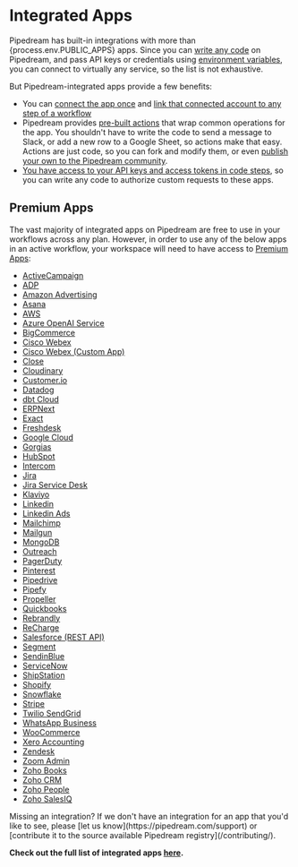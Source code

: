 
# Integrated Apps

Pipedream has built-in integrations with more than {process.env.PUBLIC_APPS} apps. Since you can [write any code](/workflows/building-workflows/code/nodejs/) on Pipedream, and pass API keys or credentials using [environment variables](/workflows/environment-variables/), you can connect to virtually any service, so the list is not exhaustive.

But Pipedream-integrated apps provide a few benefits:

- You can [connect the app once](/integrations/connected-accounts/) and [link that connected account to any step of a workflow](/integrations/connected-accounts/#connecting-accounts)
- Pipedream provides [pre-built actions](/contributing/components/#actions) that wrap common operations for the app. You shouldn't have to write the code to send a message to Slack, or add a new row to a Google Sheet, so actions make that easy. Actions are just code, so you can fork and modify them, or even [publish your own to the Pipedream community](/contributing/).
- [You have access to your API keys and access tokens in code steps](/workflows/building-workflows/code/nodejs/auth/), so you can write any code to authorize custom requests to these apps.

## Premium Apps

The vast majority of integrated apps on Pipedream are free to use in your workflows across any plan. However, in order to use any of the below apps in an active workflow, your workspace will need to have access to [Premium Apps](https://pipedream.com/pricing):

- [ActiveCampaign](https://pipedream.com/apps/activecampaign)
- [ADP](https://pipedream.com/apps/adp)
- [Amazon Advertising](https://pipedream.com/apps/amazon_advertising)
- [Asana](https://pipedream.com/apps/asana)
- [AWS](https://pipedream.com/apps/aws)
- [Azure OpenAI Service](https://pipedream.com/apps/azure-openai-service)
- [BigCommerce](https://pipedream.com/apps/bigcommerce)
- [Cisco Webex](https://pipedream.com/apps/cisco-webex)
- [Cisco Webex (Custom App)](https://pipedream.com/apps/cisco-webex-custom-app)
- [Close](https://pipedream.com/apps/close)
- [Cloudinary](https://pipedream.com/apps/cloudinary)
- [Customer.io](https://pipedream.com/apps/customer-io)
- [Datadog](https://pipedream.com/apps/datadog)
- [dbt Cloud](https://pipedream.com/apps/dbt)
- [ERPNext](https://pipedream.com/apps/erpnext)
- [Exact](https://pipedream.com/apps/exact)
- [Freshdesk](https://pipedream.com/apps/freshdesk)
- [Google Cloud](https://pipedream.com/apps/google-cloud)
- [Gorgias](https://pipedream.com/apps/gorgias-oauth)
- [HubSpot](https://pipedream.com/apps/hubspot)
- [Intercom](https://pipedream.com/apps/intercom)
- [Jira](https://pipedream.com/apps/jira)
- [Jira Service Desk](https://pipedream.com/apps/jira-service-desk)
- [Klaviyo](https://pipedream.com/apps/klaviyo)
- [Linkedin](https://pipedream.com/apps/linkedin)
- [Linkedin Ads](https://pipedream.com/apps/linkedin-ads)
- [Mailchimp](https://pipedream.com/apps/mailchimp)
- [Mailgun](https://pipedream.com/apps/mailgun)
- [MongoDB](https://pipedream.com/apps/mongodb)
- [Outreach](https://pipedream.com/apps/outreach)
- [PagerDuty](https://pipedream.com/apps/pagerduty)
- [Pinterest](https://pipedream.com/apps/pinterest)
- [Pipedrive](https://pipedream.com/apps/pipedrive)
- [Pipefy](https://pipedream.com/apps/pipefy)
- [Propeller](https://pipedream.com/apps/propeller)
- [Quickbooks](https://pipedream.com/apps/quickbooks)
- [Rebrandly](https://pipedream.com/apps/rebrandly)
- [ReCharge](https://pipedream.com/apps/recharge)
- [Salesforce (REST API)](https://pipedream.com/apps/salesforce_rest_api)
- [Segment](https://pipedream.com/apps/segment)
- [SendinBlue](https://pipedream.com/apps/sendinblue)
- [ServiceNow](https://pipedream.com/apps/servicenow)
- [ShipStation](https://pipedream.com/apps/shipstation)
- [Shopify](https://pipedream.com/apps/shopify)
- [Snowflake](https://pipedream.com/apps/snowflake)
- [Stripe](https://pipedream.com/apps/stripe)
- [Twilio SendGrid](https://pipedream.com/apps/sendgrid)
- [WhatsApp Business](https://pipedream.com/apps/whatsapp-business)
- [WooCommerce](https://pipedream.com/apps/woocommerce)
- [Xero Accounting](https://pipedream.com/apps/xero_accounting_api)
- [Zendesk](https://pipedream.com/apps/zendesk)
- [Zoom Admin](https://pipedream.com/apps/zoom_admin)
- [Zoho Books](https://pipedream.com/apps/zoho_books)
- [Zoho CRM](https://pipedream.com/apps/zoho_crm)
- [Zoho People](https://pipedream.com/apps/zoho_people)
- [Zoho SalesIQ](https://pipedream.com/apps/zoho_salesiq)

<Callout type="info">
Missing an integration?
If we don't have an integration for an app that you'd like to see, please [let us know](https://pipedream.com/support) or [contribute it to the source available Pipedream registry](/contributing/).
</Callout>

**Check out the full list of integrated apps [here](https://pipedream.com/apps).**
